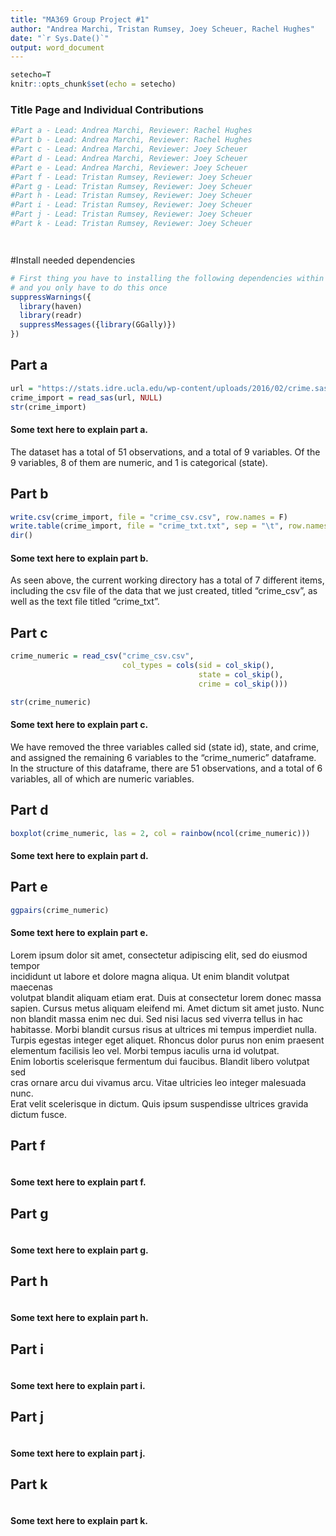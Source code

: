 ```yaml
---
title: "MA369 Group Project #1"
author: "Andrea Marchi, Tristan Rumsey, Joey Scheuer, Rachel Hughes"
date: "`r Sys.Date()`"
output: word_document
---
```


```r
setecho=T
knitr::opts_chunk$set(echo = setecho)
```


### Title Page and Individual Contributions
```r
#Part a - Lead: Andrea Marchi, Reviewer: Rachel Hughes
#Part b - Lead: Andrea Marchi, Reviewer: Rachel Hughes
#Part c - Lead: Andrea Marchi, Reviewer: Joey Scheuer
#Part d - Lead: Andrea Marchi, Reviewer: Joey Scheuer
#Part e - Lead: Andrea Marchi, Reviewer: Joey Scheuer
#Part f - Lead: Tristan Rumsey, Reviewer: Joey Scheuer
#Part g - Lead: Tristan Rumsey, Reviewer: Joey Scheuer
#Part h - Lead: Tristan Rumsey, Reviewer: Joey Scheuer
#Part i - Lead: Tristan Rumsey, Reviewer: Joey Scheuer
#Part j - Lead: Tristan Rumsey, Reviewer: Joey Scheuer
#Part k - Lead: Tristan Rumsey, Reviewer: Joey Scheuer




```


#Install needed dependencies
```r
# First thing you have to installing the following dependencies within library()
# and you only have to do this once
suppressWarnings({
  library(haven)
  library(readr)
  suppressMessages({library(GGally)})
})
```


## Part a
```r
url = "https://stats.idre.ucla.edu/wp-content/uploads/2016/02/crime.sas7bdat"
crime_import = read_sas(url, NULL)
str(crime_import)
```
#### Some text here to explain part a.
The dataset has a total of 51 observations, and a total of 9 variables. Of the 9 variables, 8 of them are numeric, and 1 is categorical (state).


## Part b
```r
write.csv(crime_import, file = "crime_csv.csv", row.names = F)
write.table(crime_import, file = "crime_txt.txt", sep = "\t", row.names = F)
dir()
```
#### Some text here to explain part b.
As seen above, the current working directory has a total of 7 different items, including the csv file of the data that we just created, titled "crime_csv", as well as the text file titled "crime_txt".


## Part c
```r
crime_numeric = read_csv("crime_csv.csv",
                         col_types = cols(sid = col_skip(),
                                          state = col_skip(),
                                          crime = col_skip()))

str(crime_numeric)
```
#### Some text here to explain part c.
We have removed the three variables called sid (state id), state, and crime, and assigned the remaining 6 variables to the "crime_numeric" dataframe. In the structure of this dataframe, there are 51 observations, and a total of 6 variables, all of which are numeric variables.


## Part d
```r
boxplot(crime_numeric, las = 2, col = rainbow(ncol(crime_numeric)))
```
#### Some text here to explain part d.



## Part e
```r
ggpairs(crime_numeric)
```
#### Some text here to explain part e.
Lorem ipsum dolor sit amet, consectetur adipiscing elit, sed do eiusmod tempor  
incididunt ut labore et dolore magna aliqua. Ut enim blandit volutpat maecenas  
volutpat blandit aliquam etiam erat. Duis at consectetur lorem donec massa  
sapien. Cursus metus aliquam eleifend mi. Amet dictum sit amet justo. 
Nunc non blandit massa enim nec dui. Sed nisi lacus sed viverra tellus in hac  
habitasse. Morbi blandit cursus risus at ultrices mi tempus imperdiet nulla.  
Turpis egestas integer eget aliquet. Rhoncus dolor purus non enim praesent  
elementum facilisis leo vel. Morbi tempus iaculis urna id volutpat.  
Enim lobortis scelerisque fermentum dui faucibus. Blandit libero volutpat sed  
cras ornare arcu dui vivamus arcu. Vitae ultricies leo integer malesuada nunc.  
Erat velit scelerisque in dictum. Quis ipsum suspendisse ultrices gravida  
dictum fusce.

## Part f
```r

```
#### Some text here to explain part f.



## Part g
```r

```
#### Some text here to explain part g.


## Part h
```r

```
#### Some text here to explain part h.


## Part i
```r

```
#### Some text here to explain part i.


## Part j
```r

```
#### Some text here to explain part j.


## Part k
```r

```
#### Some text here to explain part k.






